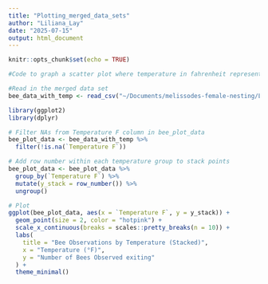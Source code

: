 ```yaml
---
title: "Plotting_merged_data_sets"
author: "Liliana_Lay"
date: "2025-07-15"
output: html_document
---
```


```r
knitr::opts_chunk$set(echo = TRUE)
```

```r
#Code to graph a scatter plot where temperature in fahrenheit represents the x axis and the y axis represents the number of bees exiting a nest at that temperature.

#Read in the merged data set
bee_data_with_temp <- read_csv("~/Documents/melissodes-female-nesting/LGN_cleaned_data_and_code/bee_data_with_temp.csv")

library(ggplot2)
library(dplyr)

# Filter NAs from Temperature F column in bee_plot_data
bee_plot_data <- bee_data_with_temp %>%
  filter(!is.na(`Temperature F`))

# Add row number within each temperature group to stack points
bee_plot_data <- bee_plot_data %>%
  group_by(`Temperature F`) %>%
  mutate(y_stack = row_number()) %>%
  ungroup()

# Plot
ggplot(bee_plot_data, aes(x = `Temperature F`, y = y_stack)) +
  geom_point(size = 2, color = "hotpink") +
  scale_x_continuous(breaks = scales::pretty_breaks(n = 10)) +
  labs(
    title = "Bee Observations by Temperature (Stacked)",
    x = "Temperature (°F)",
    y = "Number of Bees Observed exiting"
  ) +
  theme_minimal()

```

